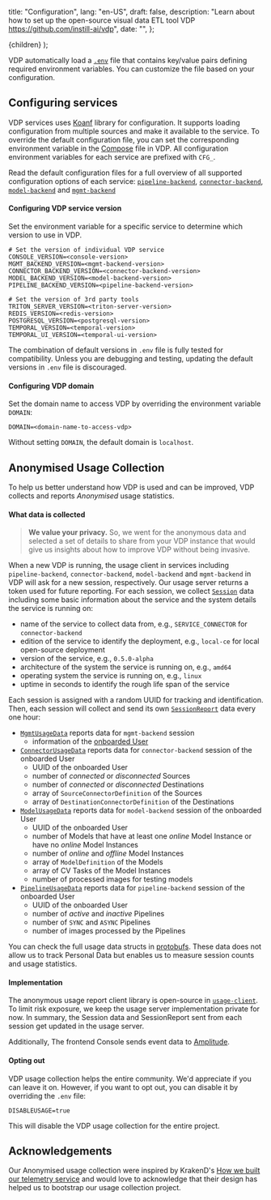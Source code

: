  title: "Configuration",
  lang: "en-US",
  draft: false,
  description:
    "Learn about how to set up the open-source visual data ETL tool VDP https://github.com/instill-ai/vdp",
  date: "",
};

  <DocsLayout meta={meta}>{children}</DocsLayout>
);

VDP automatically load a [`.env`](https://github.com/instill-ai/vdp/blob/main/.env) file that contains key/value pairs defining required environment variables.
You can customize the file based on your configuration.

## Configuring services

VDP services uses [Koanf](https://github.com/knadh/koanf) library for configuration. It supports loading configuration from multiple sources and make it available to the service.
To override the default configuration file, you can set the corresponding environment variable in the [Compose](https://github.com/instill-ai/vdp/blob/main/docker-compose.yml) file in VDP.
All configuration environment variables for each service are prefixed with `CFG_`.

Read the default configuration files for a full overview of all supported configuration options of each service:
[`pipeline-backend`](https://github.com/instill-ai/pipeline-backend/blob/main/config/config.yaml),
[`connector-backend`](https://github.com/instill-ai/connector-backend/blob/main/config/config.yaml),
[`model-backend`](https://github.com/instill-ai/model-backend/blob/main/config/config.yaml) and
[`mgmt-backend`](https://github.com/instill-ai/mgmt-backend/blob/main/config/config.yaml)

#### Configuring VDP service version

Set the environment variable for a specific service to determine which version to use in VDP.

```shellscript .env
# Set the version of individual VDP service
CONSOLE_VERSION=<console-version>
MGMT_BACKEND_VERSION=<mgmt-backend-version>
CONNECTOR_BACKEND_VERSION=<connector-backend-version>
MODEL_BACKEND_VERSION=<model-backend-version>
PIPELINE_BACKEND_VERSION=<pipeline-backend-version>

# Set the version of 3rd party tools
TRITON_SERVER_VERSION=<triton-server-version>
REDIS_VERSION=<redis-version>
POSTGRESQL_VERSION=<postgresql-version>
TEMPORAL_VERSION=<temporal-version>
TEMPORAL_UI_VERSION=<temporal-ui-version>
```

The combination of default versions in `.env` file is fully tested for compatibility.
Unless you are debugging and testing, updating the default versions in `.env` file is discouraged.

#### Configuring VDP domain

Set the domain name to access VDP by overriding the environment variable `DOMAIN`:

```shellscript .env
DOMAIN=<domain-name-to-access-vdp>
```

Without setting `DOMAIN`, the default domain is `localhost`.

## Anonymised Usage Collection

To help us better understand how VDP is used and can be improved, VDP collects and reports _Anonymised_ usage statistics.

#### What data is collected

> **We value your privacy.** So, we went for the anonymous data and selected a set of details to share from your VDP instance that would give us insights about how to improve VDP without being invasive.

When a new VDP is running, the usage client in services including `pipeline-backend`, `connector-backend`, `model-backend` and `mgmt-backend` in VDP will ask for a new session, respectively.
Our usage server returns a token used for future reporting.
For each session, we collect [`Session`](https://github.com/instill-ai/protobufs/blob/main/vdp/usage/v1alpha/usage.proto#L15-L66) data including some basic information about the service and the system details the service is running on:

- name of the service to collect data from, e.g., `SERVICE_CONNECTOR` for `connector-backend`
- edition of the service to identify the deployment, e.g., `local-ce` for local open-source deployment
- version of the service, e.g., `0.5.0-alpha`
- architecture of the system the service is running on, e.g., `amd64`
- operating system the service is running on, e.g., `linux`
- uptime in seconds to identify the rough life span of the service

Each session is assigned with a random UUID for tracking and identification.
Then, each session will collect and send its own [`SessionReport`](https://github.com/instill-ai/protobufs/blob/main/vdp/usage/v1alpha/usage.proto#L153-L175) data every one hour:

- [`MgmtUsageData`](https://github.com/instill-ai/protobufs/blob/main/vdp/usage/v1alpha/usage.proto#L68-L72) reports data for `mgmt-backend` session
  - information of the [onboarded User](/docs/start-here/build-your-first-pipeline#onboarding)
- [`ConnectorUsageData`](https://github.com/instill-ai/protobufs/blob/main/vdp/usage/v1alpha/usage.proto#L74-L103) reports data for `connector-backend` session of the onboarded User
  - UUID of the onboarded User
  - number of _connected_ or _disconnected_ Sources
  - number of _connected_ or _disconnected_ Destinations
  - array of `SourceConnectorDefinition` of the Sources
  - array of `DestinationConnectorDefinition` of the Destinations
- [`ModelUsageData`](https://github.com/instill-ai/protobufs/blob/main/vdp/usage/v1alpha/usage.proto#L105-L130) reports data for `model-backend` session of the onboarded User
  - UUID of the onboarded User
  - number of Models that have at least one _online_ Model Instance or have no _online_ Model Instances
  - number of _online_ and _offline_ Model Instances
  - array of `ModelDefinition` of the Models
  - array of CV Tasks of the Model Instances
  - number of processed images for testing models
- [`PipelineUsageData`](https://github.com/instill-ai/protobufs/blob/main/vdp/usage/v1alpha/usage.proto#L132-L151) reports data for `pipeline-backend` session of the onboarded User
  - UUID of the onboarded User
  - number of _active_ and _inactive_ Pipelines
  - number of `SYNC` and `ASYNC` Pipelines
  - number of images processed by the Pipelines

You can check the full usage data structs in [protobufs](https://github.com/instill-ai/protobufs/blob/main/vdp/usage/v1alpha/usage.proto).
These data does not allow us to track Personal Data but enables us to measure session counts and usage statistics.

#### Implementation

The anonymous usage report client library is open-source in [`usage-client`](https://github.com/instill-ai/usage-client).
To limit risk exposure, we keep the usage server implementation private for now.
In summary, the Session data and SessionReport sent from each session get updated in the usage server.

Additionally, The frontend Console sends event data to [Amplitude](https://amplitude.com).

#### Opting out

VDP usage collection helps the entire community. We'd appreciate if you can leave it on.
However, if you want to opt out, you can disable it by overriding the `.env` file:

```shellscript .env
DISABLEUSAGE=true
```

This will disable the VDP usage collection for the entire project.

## Acknowledgements

Our Anonymised usage collection were inspired by KrakenD's [How we built our telemetry service](https://www.krakend.io/blog/building-a-telemetry-service/) and would love to acknowledge that their design has helped us to bootstrap our usage collection project.

